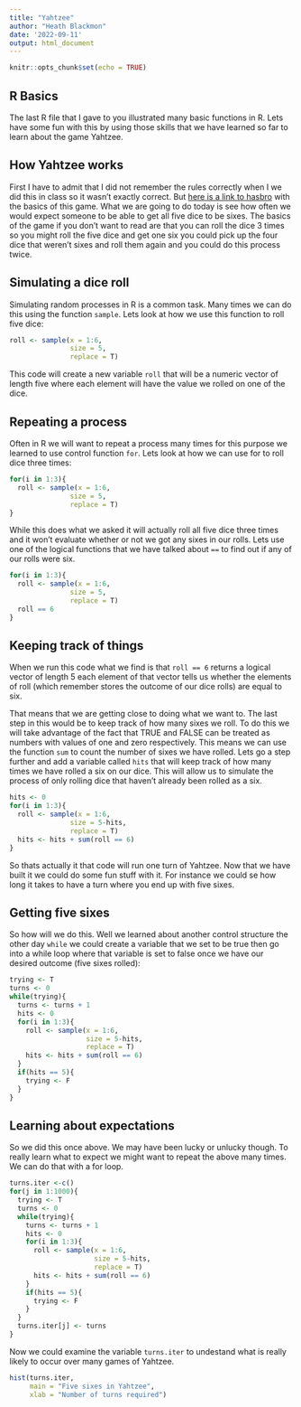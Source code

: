 ```yaml
---
title: "Yahtzee"
author: "Heath Blackmon"
date: '2022-09-11'
output: html_document
---
```


```r
knitr::opts_chunk$set(echo = TRUE)
```


## R Basics


The last R file that I gave to you illustrated many basic functions in R. Lets have some fun with this by using those skills that we have learned so far to learn about the game Yahtzee.


## How Yahtzee works


First I have to admit that I did not remember the rules correctly when I we did this in class so it wasn't exactly correct. But [here is a link to hasbro](https://www.hasbro.com/common/instruct/yahtzee.pdf) with the basics of this game. What we are going to do today is see how often we would expect someone to be able to get all five dice to be sixes. The basics of the game if you don't want to read are that you can roll the dice 3 times so you might roll the five dice and get one six you could pick up the four dice that weren't sixes and roll them again and you could do this process twice.


## Simulating a dice roll


Simulating random processes in R is a common task. Many times we can do this using the function `sample`. Lets look at how we use this function to roll five dice:


```r
roll <- sample(x = 1:6,
               size = 5,
               replace = T)
```


This code will create a new variable `roll` that will be a numeric vector of length five where each element will have the value we rolled on one of the dice.


## Repeating a process


Often in R we will want to repeat a process many times for this purpose we learned to use control function `for`. Lets look at how we can use for to roll dice three times:


```r
for(i in 1:3){
  roll <- sample(x = 1:6,
               size = 5,
               replace = T)
}
```


While this does what we asked it will actually roll all five dice three times and it won't evaluate whether or not we got any sixes in our rolls. Lets use one of the logical functions that we have talked about `==` to find out if any of our rolls were six.


```r
for(i in 1:3){
  roll <- sample(x = 1:6,
               size = 5,
               replace = T)
  roll == 6
}
```


## Keeping track of things


When we run this code what we find is that `roll == 6` returns a logical vector of length 5 each element of that vector tells us whether the elements of roll (which remember stores the outcome of our dice rolls) are equal to six.

That means that we are getting close to doing what we want to. The last step in this would be to keep track of how many sixes we roll. To do this we will take advantage of the fact that TRUE and FALSE can be treated as numbers with values of one and zero respectively. This means we can use the function `sum` to count the number of sixes we have rolled. Lets go a step further and add a variable called `hits` that will keep track of how many times we have rolled a six on our dice. This will allow us to simulate the process of only rolling dice that haven't already been rolled as a six.


```r
hits <- 0
for(i in 1:3){
  roll <- sample(x = 1:6,
               size = 5-hits,
               replace = T)
  hits <- hits + sum(roll == 6)
}
```


So thats actually it that code will run one turn of Yahtzee. Now that we have built it we could do some fun stuff with it. For instance we could se how long it takes to have a turn where you end up with five sixes.

## Getting five sixes

So how will we do this. Well we learned about another control structure the other day `while` we could create a variable that we set to be true then go into a while loop where that variable is set to false once we have our desired outcome (five sixes rolled):


```r
trying <- T
turns <- 0
while(trying){
  turns <- turns + 1
  hits <- 0
  for(i in 1:3){
    roll <- sample(x = 1:6,
                   size = 5-hits,
                   replace = T)
    hits <- hits + sum(roll == 6)
  }
  if(hits == 5){
    trying <- F
  }
}
```


## Learning about expectations

So we did this once above. We may have been lucky or unlucky though. To really learn what to expect we might want to repeat the above many times. We can do that with a for loop.

```r
turns.iter <-c()
for(j in 1:1000){
  trying <- T
  turns <- 0
  while(trying){
    turns <- turns + 1
    hits <- 0
    for(i in 1:3){
      roll <- sample(x = 1:6,
                     size = 5-hits,
                     replace = T)
      hits <- hits + sum(roll == 6)
    }
    if(hits == 5){
      trying <- F
    }
  }
  turns.iter[j] <- turns
}

```

Now we could examine the variable `turns.iter` to undestand what is really likely to occur over many games of Yahtzee.

```r
hist(turns.iter,
     main = "Five sixes in Yahtzee",
     xlab = "Number of turns required")
```